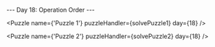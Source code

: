 
--- Day 18: Operation Order ---

<Puzzle 
    name={'Puzzle 1'}
    puzzleHandler={solvePuzzle1}
    day={18} />

<Puzzle 
    name={'Puzzle 2'}
    puzzleHandler={solvePuzzle2}
    day={18} />